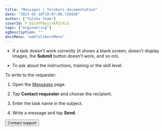```yaml
---
title: "Messages | Tolokers documentation"
date: "2023-02-18T19:07:06.726926"
author: ["Toloka Team"]
coverId: F_bIcOYF9yjrxkPZrXc3
tags: ["engineering"]
ogDescription: ""
docsMenu: "webTolokersMenu"
---
```



<MessagesContent/>

- If a task doesn't work correctly (it shows a blank screen, doesn't display images, the **Submit** button doesn't work, and so on).

- To ask about the instructions, training or the skill level.

To write to the requester:

1. Open the [Messages](http://toloka.yandex.com/messages) page.

1. Tap **Contact requester** and choose the recipient.

1. Enter the task name in the subject.

1. Write a message and tap **Send**.

<Button themeColor="light" view="default" size="l" type="link" url="../troubleshooting/troubleshooting#not_working_properly">Contact support</Button>
